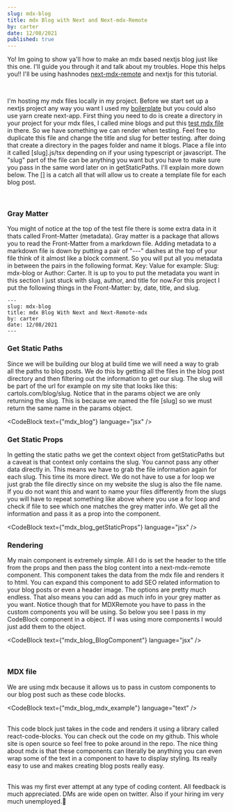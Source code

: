 ```yaml
---
slug: mdx-blog
title: mdx Blog with Next and Next-mdx-Remote
by: carter
date: 12/08/2021
published: true
---
```


Yo! Im going to show ya'll how to make an mdx based nextjs blog just like this
one. I'll guide you through it and talk about my troubles. Hope this helps you!!
I'll be using hashnodes
[next-mdx-remote](https://github.com/hashicorp/next-mdx-remote) and nextjs for
this tutorial.

<br />

I'm hosting my mdx files locally in my project. Before we start set up a nextjs
project any way you want I used my
[boilerplate](https://github.com/berbaroovez/sc-next-boilerplate) but you could
also use yarn create next-app. First thing you need to do is create a directory
in your project for your mdx files, I called mine blogs and put this
[test mdx file](https://gist.githubusercontent.com/thapakazi/da3aede9dd57900c30e0c7a01b3e8329/raw/1a3378c27d2c15a5495f8adb6ddc1c2b0a7f4548/sample.md)
in there. So we have something we can render when testing. Feel free to
duplicate this file and change the title and slug for better testing. after
doing that create a directory in the pages folder and name it blogs. Place a
file into it called [slug].js/tsx depending on if your using typescript or
javascript. The "slug" part of the file can be anything you want but you have to
make sure you pass in the same word later on in getStaticPaths. I'll explain
more down below. The [] is a catch all that will allow us to create a template
file for each blog post.

<br />

### Gray Matter

You might of notice at the top of the test file there is some extra data in it
thats called Front-Matter (metadata). Gray matter is a package that allows you
to read the Front-Matter from a markdown file. Adding metadata to a markdown
file is down by putting a pair of "---" dashes at the top of your file think of
it almost like a block comment. So you will put all you metadata in between the
pairs in the following format. Key: Value for example: Slug: mdx-blog or Author:
Carter. It is up to you to put the metadata you want in this section I just
stuck with slug, author, and title for now.For this project I put the following
things in the Front-Matter: by, date, title, and slug.

```
---
slug: mdx-blog
title: mdx Blog With Next and Next-Remote-mdx
by: carter
date: 12/08/2021
---
```

### Get Static Paths

Since we will be building our blog at build time we will need a way to grab all
the paths to blog posts. We do this by getting all the files in the blog post
directory and then filtering out the information to get our slug. The slug will
be part of the url for example on my site that looks like this:
cartols.com/blog/slug. Notice that in the params object we are only returning
the slug. This is because we named the file [slug] so we must return the same
name in the params object.

<CodeBlock text={"mdx_blog"} language="jsx" />

### Get Static Props

In getting the static paths we get the context object from getStaticPaths but a
caveat is that context only contains the slug. You cannot pass any other data
directly in. This means we have to grab the file information again for each
slug. This time its more direct. We do not have to use a for loop we just grab
the file directly since on my website the slug is also the file name. If you do
not want this and want to name your files differently from the slugs you will
have to repeat something like above where you use a for loop and check if file
to see which one matches the grey matter info. We get all the information and
pass it as a prop into the component.

<CodeBlock text={"mdx_blog_getStaticProps"} language="jsx" />

### Rendering

My main component is extremely simple. All I do is set the header to the title
from the props and then pass the blog content into a next-mdx-remote component.
This component takes the data from the mdx file and renders it to html. You can
expand this component to add SEO related information to your blog posts or even
a header image. The options are pretty much endless. That also means you can add
as much info in your grey matter as you want. Notice though that for MDXRemote
you have to pass in the custom components you will be using. So below you see I
pass in my CodeBlock component in a object. If I was using more components I
would just add them to the object.

<CodeBlock text={"mdx_blog_BlogComponent"} language="jsx" />

<br />

### MDX file

We are using mdx because it allows us to pass in custom components to our blog
post such as these code blocks.

<CodeBlock text={"mdx_blog_mdx_example"} language="text" />

<br />
This code block just takes in the code and renders it using a library called react-code-blocks.
You can check out the code on my github. This whole site is open source so feel free
to poke around in the repo. The nice thing about mdx is that these components can
literally be anything you can even wrap some of the text in a component to have to
display styling. Its really easy to use and makes creating blog posts really easy.

<br />
<br />

This was my first ever attempt at any type of coding content. All feedback is
much appreciated. DMs are wide open on twitter. Also if your hiring im very much
unemployed.🤝
